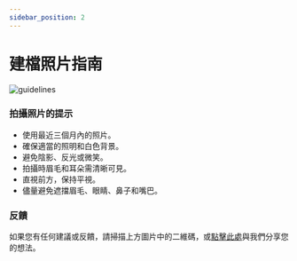 ```yaml
---
sidebar_position: 2
---
```


# 建檔照片指南

![guidelines](/assets/main/guideline.png)

### 拍攝照片的提示

- 使用最近三個月內的照片。
- 確保適當的照明和白色背景。
- 避免陰影、反光或微笑。
- 拍攝時眉毛和耳朵需清晰可見。
- 直視前方，保持平視。
- 儘量避免遮擋眉毛、眼睛、鼻子和嘴巴。

### 反饋

如果您有任何建議或反饋，請掃描上方圖片中的二維碼，或[點擊此處](https://forms.gle/65L4UNmkGAUk22G17)與我們分享您的想法。
